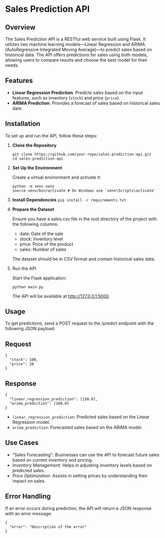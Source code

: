 # Sales Prediction API

## Overview

The Sales Prediction API is a RESTful web service built using Flask. It utilizes two machine learning models—Linear Regression and ARIMA (AutoRegressive Integrated Moving Average)—to predict sales based on historical data. The API offers predictions for sales using both models, allowing users to compare results and choose the best model for their needs.

## Features

- **Linear Regression Prediction**: Predicts sales based on the input features, such as inventory (`stock`) and price (`price`).
- **ARIMA Prediction**: Provides a forecast of sales based on historical sales date.

## Installation

To set up and run the API, follow these steps:

1. **Clone the Repository**

   ```
   git clone https://github.com/your-repo/sales-prediction-api.git
   cd sales-prediction-api
   ```

2. **Set Up the Environment**

   Create a virtual environment and activate it:

   ```
   python -m venv venv
   source venv/bin/activate # On Windows use `venv\Scripts\activate`
   ```

3. **Install Dependencies**
   `pip install -r requirements.txt`

4. **Prepare the Dataset**

   Ensure you have a sales.csv file in the root directory of the project with the following columns:

   - date: Date of the sale
   - stock: Inventory level
   - price: Price of the product
   - sales: Number of sales

   The dataset should be in CSV format and contain historical sales data.

5. Run the API

   Start the Flask application:

   `python main.py`

   The API will be available at http://127.0.0.1:5000.

## Usage

To get predictions, send a POST request to the /predict endpoint with the following JSON payload:

## Request

```
{
  "stock": 100,
  "price": 20
}
```

## Response

```
{
  "linear_regression_prediction": [150.0],
  "arima_prediction": [160.0]
}
```

- `linear_regression_prediction`: Predicted sales based on the Linear Regression model.
- `arima_prediction`: Forecasted sales based on the ARIMA model.

## Use Cases

- "Sales Forecasting": Businesses can use the API to forecast future sales based on current inventory and pricing.
- _Inventory Management_: Helps in adjusting inventory levels based on predicted sales.
- _Price Optimization_: Assists in setting prices by understanding their impact on sales.

## Error Handling

If an error occurs during prediction, the API will return a JSON response with an error message:

```
{
  "error": "Description of the error"
}
```
